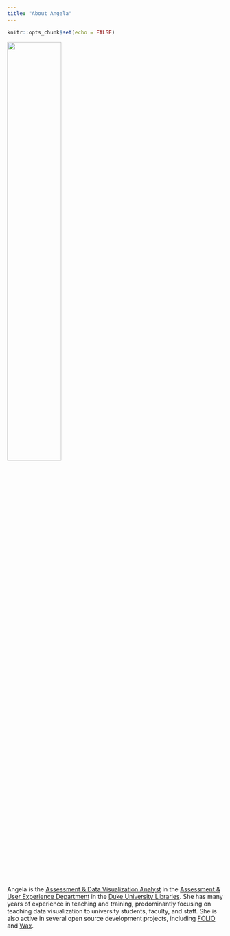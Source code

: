 ```yaml
---
title: "About Angela"
---
```


```r
knitr::opts_chunk$set(echo = FALSE)
```

![](angela_zoss.jpg){width=50%}

Angela is the [Assessment &amp; Data Visualization Analyst](https://library.duke.edu/about/directory/staff/angela.zoss) in the 
[Assessment &amp; User Experience Department](https://library.duke.edu/about/depts/assessment-user-experience) in the 
[Duke University Libraries](https://library.duke.edu/). She has many years of experience
in teaching and training, predominantly focusing on teaching data visualization to
university students, faculty, and staff. She is also active in several open
source development projects, including [FOLIO](https://github.com/folio-org/) and
[Wax](https://github.com/minicomp/wax).